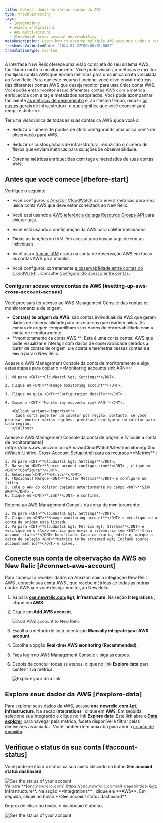 ```yaml
---
title: Coletar dados de várias contas da AWS
type: troubleshooting
tags:
  - Integrations
  - Amazon integrations
  - AWS multi-account
  - CloudWatch cross-account observability
metaDescription: Learn how to observe multiple AWS accounts under a single account on the New Relic user interface.
freshnessValidatedDate: '2024-07-22T00:00:00.000Z'
translationType: machine
---
```


A interface New Relic oferece uma visão completa do seu sistema AWS , facilitando muito o monitoramento. Você pode visualizar métricas e monitor múltiplas contas AWS que enviam métricas para uma única conta vinculada ao New Relic. Para que este recurso funcione, você deve enviar métricas das diferentes contas AWS que deseja monitor para uma única conta AWS. Você pode então monitor essas diferentes contas AWS com a métrica enriquecida com a tag e metadados apropriados. Você pode acompanhar facilmente [as métricas de desempenho](/docs/data-apis/understand-data/new-relic-data-types/) e, ao mesmo tempo, reduzir [os custos](/docs/accounts/accounts-billing/new-relic-one-pricing-billing/data-ingest-billing/) gerais de infraestrutura, o que significa que você economizará tempo e dinheiro.

Ter uma visão única de todas as suas contas da AWS ajuda você a:

* Reduza o número de pontos de atrito configurando uma única conta de observação para AWS.

* Reduzir os custos globais de infraestrutura, reduzindo o número de fluxos que enviam métricas para soluções de observabilidade.

* Obtenha métricas enriquecidas com tags e metadados de suas contas AWS.

## Antes que você comece [#before-start]

Verifique o seguinte:

* Você configurou [o Amazon CloudWatch](https://aws.amazon.com/cloudwatch/) para enviar métricas para uma única conta AWS que deve estar conectada ao New Relic.

* Você está usando a [AWS referência de tags Resource Groups API ](https://docs.aws.amazon.com/resourcegroupstagging/latest/APIReference/overview.html)para coletar tags.

* Você está usando a configuração da AWS para coletar metadados.

* Todas as funções do IAM têm acesso para buscar tags de contas individuais.

* Você usa a [função IAM](https://docs.aws.amazon.com/IAM/latest/UserGuide/id_roles.html) usada na conta de observação AWS em todas as contas AWS para monitor.

* Você configurou corretamente [a observabilidade entre contas do CloudWatch](https://docs.aws.amazon.com/AmazonCloudWatch/latest/monitoring/CloudWatch-Unified-Cross-Account.html) . Consulte [Configurando acesso entre contas](#setting-up-aws-cross-account-access).

### Configurar acesso entre contas da AWS [#setting-up-aws-cross-account-access]

Você precisará ter acesso ao AWS Management Console das contas de monitoramento e de origem.

* **Conta(s) de origem da AWS**: são contas individuais da AWS que geram dados de observabilidade para os recursos que residem nelas. As contas de origem compartilham seus dados de observabilidade com a conta de monitoramento.
* **monitoramento da conta AWS **: Esta é uma conta central AWS que pode visualizar e interagir com dados de observabilidade gerados a partir de contas de origem. Ele coleta a telemetria dessas contas e a envia para o New Relic.

<Steps>
  <Step>
    Acesse o AWS Management Console da conta de monitoramento e siga estas etapas para copiar o <DNT>**Monitoring accounts sink ARN**</DNT>:

    1. Vá para <DNT>**CloudWatch &gt; Settings**</DNT>.

    2. Clique em <DNT>**Manage monitoring account**</DNT>.

    3. Clique na guia <DNT>**Configuration details**</DNT> .

    4. Copie o <DNT>**Monitoring accounts sink ARN**</DNT>.

       <Callout variant="important">
         Cada conta pode ter um coletor por região, portanto, se você precisar monitor várias regiões, precisará configurar um coletor para cada região.
       </Callout>
  </Step>

  <Step>
    Acesse o AWS Management Console da conta de origem e [vincule a conta de monitoramento](https://docs.aws.amazon.com/AmazonCloudWatch/latest/monitoring/CloudWatch-Unified-Cross-Account-Setup.html) para os recursos <DNT>**Metrics**</DNT> :

    1. Vá para <DNT>**Cloudwatch &gt; Settings**</DNT>.
    2. Na seção <DNT>**Source account configuration**</DNT> , clique em <DNT>**Configure**</DNT>.
    3. Selecione <DNT>**Metrics**</DNT>.
    4. (Opcional) Marque <DNT>**Filter Metrics**</DNT> e configure um filtro.
    5. Cole o ARN do coletor copiado anteriormente no campo <DNT>**Sink ARN**</DNT> .
    6. Clique em <DNT>**Link**</DNT> e confirme.
  </Step>

  <Step>
    Retorne ao AWS Management Console da conta de monitoramento:

    1. Vá para <DNT>**CloudWatch &gt; Settings**</DNT>.
    2. Clique em <DNT>**Manage monitoring account**</DNT> e verifique se a conta de origem está listada.
    3. Vá para <DNT>**CloudWatch &gt; Metrics &gt; Streams**</DNT> e verifique se o fluxo métrica que envia a telemetria tem <DNT>**Cross account status**</DNT> habilitado. Caso contrário, edite-o, marque a caixa de seleção <DNT>**Metrics to be streamed &gt; Include source account metrics**</DNT> e salve.
  </Step>
</Steps>

## Conecte sua conta de observação da AWS ao New Relic [#connect-aws-account]

Para começar a receber dados da Amazon com a integração New Relic AWS , conecte sua conta AWS , que recebe métricas de todas as outras contas AWS que você deseja monitor, ao New Relic.

1. Vá para <DNT>**[one.newrelic.com](https://one.newrelic.com/all-capabilities) &amp;gt; Infrastructure**</DNT>. Na seção <DNT>**Integrations**</DNT> , clique em <DNT>**AWS**</DNT>.

2. Clique em <DNT>**Add AWS account**</DNT>.

   <img title="Add AWS account to New Relic" alt="Add AWS account to New Relic" src="/images/infrastructure_screenshot-crop_aws-add-account.webp" />

3. Escolha o método de instrumentação <DNT>**Manually integrate your AWS account**</DNT>.

4. Escolha a opção <DNT>**Real-time AWS monitoring (Recommended)**</DNT>.

5. Faça login no [AWS Management Console](https://aws.amazon.com/console/) e siga as etapas.

6. Depois de concluir todas as etapas, clique no link <DNT>**Explore data**</DNT> para conferir sua métrica.

   <img title="Explore your data link" alt="Explore your data link" src="/images/infrastructure_screenshot-crop_aws-explore-data-link.webp" />

## Explore seus dados da AWS [#explore-data]

Para explorar seus dados da AWS, acesse <DNT>**[one.newrelic.com](https://one.newrelic.com/all-capabilities) &amp;gt; Infrastructure**</DNT>. Na seção <DNT>**Integrations**</DNT> , clique em <DNT>**AWS**</DNT>. Em seguida, selecione sua integração e clique no link <DNT>**Explore data**</DNT>. Este link abre o <DNT>[**Data explorer**](/docs/query-your-data/explore-query-data/browse-data/introduction-data-explorer/)</DNT> para navegar pela métrica, faceta disponível e filtrar pelas dimensões associadas. Você também tem uma aba para abrir o [criador de consulta](/docs/telemetry-data-platform/get-data/apis/query-metric-data-type/).

## Verifique o status da sua conta [#account-status]

Você pode verificar o status da sua conta clicando no botão <DNT>**See account status dashboard**</DNT>.

<img title="See the status of your account" alt="See the status of your account" src="/images/infrastructure_screenshot-crop_aws-see-account-status-dashboard.webp" />

<figcaption>
  Vá para <DNT>**[one.newrelic.com](https://one.newrelic.com/all-capabilities) &amp;gt; Infrastructure**</DNT>. Na seção <DNT>**Integrations**</DNT> , clique em <DNT>**AWS**</DNT>. Em seguida, clique no botão <DNT>**See account status dashboard**</DNT>.
</figcaption>

Depois de clicar no botão, o dashboard é aberto.

<img title="See the status of your account" alt="See the status of your account" src="/images/infrastructure_screenshot-crop_aws-account-status-dashboard.webp" />